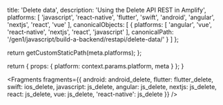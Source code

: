 
  title: 'Delete data',
  description: 'Using the Delete API REST in Amplify',
  platforms: [
    'javascript',
    'react-native',
    'flutter',
    'swift',
    'android',
    'angular',
    'nextjs',
    'react',
    'vue'
  ],
  canonicalObjects: [
    {
      platforms: [
        'angular',
        'vue',
        'react-native',
        'nextjs',
        'react',
        'javascript'
      ],
      canonicalPath: '/gen1/javascript/build-a-backend/restapi/delete-data/'
    }
  ]
};

  return getCustomStaticPath(meta.platforms);
};

  return {
    props: {
      platform: context.params.platform,
      meta
    }
  };
}


<Fragments
  fragments={{
    android: android_delete,
    flutter: flutter_delete,
    swift: ios_delete,
    javascript: js_delete,
    angular: js_delete,
    nextjs: js_delete,
    react: js_delete,
    vue: js_delete,
    'react-native': js_delete
  }}
/>

